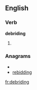 ==English==

===Verb===
'''debriding'''

# {{third-person singular of|debride}}

===Anagrams===
* {{alphagram|bddegiinr}}
* [[rebidding#English|rebidding]]

[[fr:debriding]]
